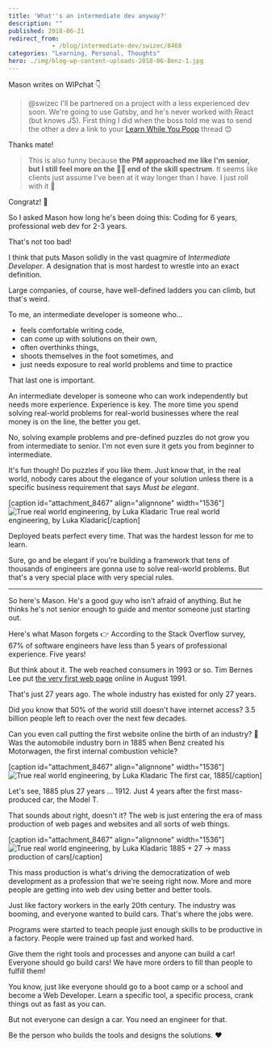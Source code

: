 ```yaml
---
title: 'What''s an intermediate dev anyway?'
description: ""
published: 2018-06-21
redirect_from: 
            - /blog/intermediate-dev/swizec/8468
categories: "Learning, Personal, Thoughts"
hero: ./img/blog-wp-content-uploads-2018-06-Benz-1.jpg
---
```

Mason writes on WIPchat 👇

> @swizec I&#x27;ll be partnered on a project with a less experienced dev soon. We&#x27;re going to use Gatsby, and he&#x27;s never worked with React (but knows JS). First thing I did when the boss told me was to send the other a dev a link to your [Learn While You Poop](https://twitter.com/Swizec/status/981932124231024640) thread 😊



Thanks mate!



> This is also funny because **the PM approached me like I&#x27;m senior, but I still feel more on the 🍼👶 end of the skill spectrum**. It seems like clients just assume I&#x27;ve been at it way longer than I have. I just roll with it 😬



Congratz! 👏



So I asked Mason how long he&#x27;s been doing this: Coding for 6 years, professional web dev for 2-3 years.



That&#x27;s not too bad!



I think that puts Mason solidly in the vast quagmire of _Intermediate Developer_. A designation that is most hardest to wrestle into an exact definition.



Large companies, of course, have well-defined ladders you can climb, but that&#x27;s weird.



To me, an intermediate developer is someone who…



- feels comfortable writing code,
- can come up with solutions on their own,
- often overthinks things,
- shoots themselves in the foot sometimes, and
- just needs exposure to real world problems and time to practice



That last one is important.



An intermediate developer is someone who can work independently but needs more experience. Experience is key. The more time you spend solving real-world problems for real-world businesses where the real money is on the line, the better you get.



No, solving example problems and pre-defined puzzles do not grow you from intermediate to senior. I&#x27;m not even sure it gets you from beginner to intermediate.



It&#x27;s fun though! Do puzzles if you like them. Just know that, in the real world, nobody cares about the elegance of your solution unless there is a specific business requirement that says _Must be elegant_.



\[caption id=&quot;attachment_8467&quot; align=&quot;alignnone&quot; width=&quot;1536&quot;]![True real world engineering, by Luka Kladaric](./img/blog-wp-content-uploads-2018-06-realworldengineering.jpg) True real world engineering, by Luka Kladaric\[/caption]



Deployed beats perfect every time. That was the hardest lesson for me to learn.



Sure, go and be elegant if you&#x27;re building a framework that tens of thousands of engineers are gonna use to solve real-world problems. But that&#x27;s a very special place with very special rules.



* * *



So here&#x27;s Mason. He&#x27;s a good guy who isn&#x27;t afraid of anything. But he thinks he&#x27;s not senior enough to guide and mentor someone just starting out.



Here&#x27;s what Mason forgets 👉 According to the Stack Overflow survey, 67% of software engineers have less than 5 years of professional experience. Five years!



But think about it. The web reached consumers in 1993 or so. Tim Bernes Lee put [the very first web page](http://info.cern.ch/hypertext/WWW/TheProject.html) online in August 1991.



That&#x27;s just 27 years ago. The whole industry has existed for only 27 years.



Did you know that 50% of the world still doesn&#x27;t have internet access? 3.5 billion people left to reach over the next few decades.



Can you even call putting the first website online the birth of an industry? 🤔 Was the automobile industry born in 1885 when Benz created his Motorwagen, the first internal combustion vehicle?



\[caption id=&quot;attachment_8467&quot; align=&quot;alignnone&quot; width=&quot;1536&quot;]![True real world engineering, by Luka Kladaric](./img/blog-wp-content-uploads-2018-06-Benz-1.jpg) The first car, 1885\[/caption]



Let&#x27;s see, 1885 plus 27 years ... 1912. Just 4 years after the first mass-produced car, the Model T.



That sounds about right, doesn&#x27;t it? The web is just entering the era of mass production of web pages and websites and all sorts of web things.



\[caption id=&quot;attachment_8467&quot; align=&quot;alignnone&quot; width=&quot;1536&quot;]![True real world engineering, by Luka Kladaric](./img/blog-wp-content-uploads-2018-06-2560px-1925_Ford_Model_T_touring-1024x768.jpg) 1885 + 27 → mass production of cars\[/caption]



This mass production is what&#x27;s driving the democratization of web development as a profession that we&#x27;re seeing right now. More and more people are getting into web dev using better and better tools.



Just like factory workers in the early 20th century. The industry was booming, and everyone wanted to build cars. That&#x27;s where the jobs were.



Programs were started to teach people just enough skills to be productive in a factory. People were trained up fast and worked hard.



Give them the right tools and processes and anyone can build a car! Everyone should go build cars! We have more orders to fill than people to fulfill them!



You know, just like everyone should go to a boot camp or a school and become a Web Developer. Learn a specific tool, a specific process, crank things out as fast as you can.



But not everyone can design a car. You need an engineer for that.



Be the person who builds the tools and designs the solutions. ❤️